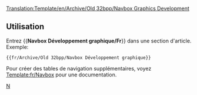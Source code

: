 <noinclude>[[Translation:Template/en/Archive/Old 32bpp/Navbox Graphics Development]]</noinclude>{{fr/Navbox|navbar = off
|state = off

|name  = Développement graphique
|title = [[fr/Development/NewGRF/Main Page|Développement graphique]]  ([http://www.tt-forums.net/viewforum.php?f=66 Forum])

|group1 = OpenGFX 8bpp
|list1  = {{en/Nowrap begin}} [[fr/Archive/Community/FAQ de remplacement des graphismes|FAQ]]  <!--
                 -->{{en/·w}} [[fr/Archive/Community/Fonctionnalités avancées de remplacement des graphismes|Fonctionnalités]]  <!--
                 -->{{en/·w}} [https://dev.openttdcoop.org/projects/opengfx Développement et téléchargement] {{en/Nowrap end}}

|group2 = NewGRF 8bpp
|list2  = {{en/Nowrap begin}} [[fr/Archive/Community/FAQ NewGRF|FAQ]]  <!--
                 -->{{en/·w}} [[fr/Manual/NewGRF|Documentation de NewGRF]]  <!-- 
                 -->{{en/·w}} [[fr/Community/NewGRF/Main Page|NewGRF List]]  <!--
                 -->{{en/·w}} [http://grfcrawler.tt-forums.net/ Navigateur NewGRF] {{en/Nowrap end}}

|group3 = 32bpp
|list3  =
  {{en/Navbox subgroup|group1 = [[fr/Archive/Old 32bpp/Développement de graphismes 32bits|Développement de graphismes 32bits]]
    |list1  = {{en/Nowrap begin}} [[fr/Archive/Old 32bpp/Documentation de développement de graphismes 32bpp|Documentation]] <!-- 
                     -->{{en/·w}} [[fr/Archive/Old 32bpp/Dépôt de fichiers de développement de graphismes 32bpp|Dépôt de fichiers]] <!-- 
                     -->{{en/·w}} [[fr/Archive/Old 32bpp/Traqueur de développement de graphismes 32bpp (zoom extra)|Traqueur]] <!-- 
                     -->{{en/·w}} [[fr/Archive/Old 32bpp/Propositions (nouveaux graphismes)|Page de propositions]] <!-- 
                     -->{{en/·w}} [http://www.tt-forums.net/viewforum.php?f=36 Forum] <!-- 
                     -->{{en/·w}} [[:Category:fr/Archive/Old 32bpp/Ressources du développeur de graphismes|Ressources de développement]] {{en/Nowrap end}}

    |group2 = Ressources utilisateur
    |list2  = {{en/Nowrap begin}} [[fr/Niveaux de zoom extra 32bpp|Projet Zoom extra]] <!--
                     -->{{en/·w}} [[fr/Archive/Old 32bpp/Fichiers de niveaux de zoom extra 32bpp|Fichiers de Zoom extra]] <!-- 
                     -->{{en/·w}} [http://www.tt-forums.net/viewtopic.php?f=36&t=46682 Paquet de graphismes] <!--                 
                     -->{{en/·w}} [[fr/Archive/Old 32bpp/Ensemble nocturne automatisé 32bits|Ensemble nocturne automatisé 32bits]] {{en/Nowrap end}}
  }}
}}
<noinclude>
==Utilisation==
Entrez <nowiki>{{</nowiki>'''Navbox Développement graphique/Fr'''<nowiki>}}</nowiki> dans une section d'article. Exemple:
<pre>{{fr/Archive/Old 32bpp/Navbox Développement graphique}}</pre>

Pour créer des tables de navigation supplémentaires, voyez [[Template:fr/Navbox]] pour une documentation.
[[Category:fr/Navigation|N]]
</noinclude>
